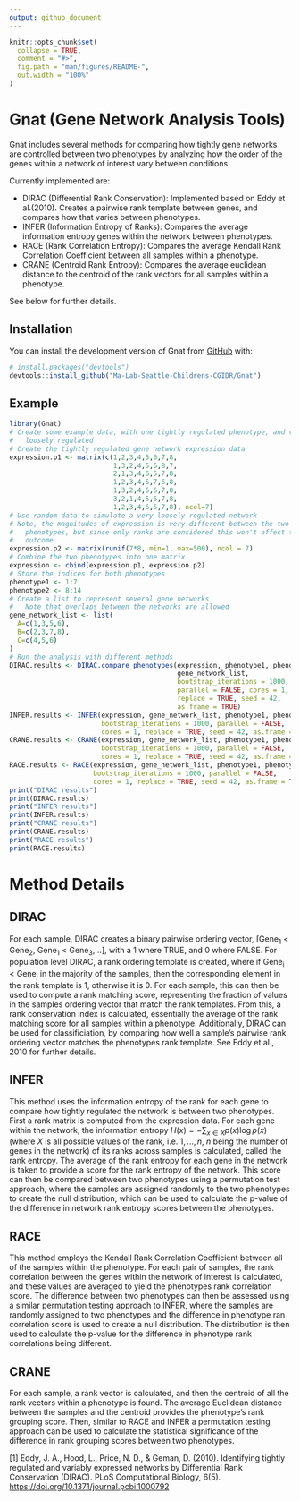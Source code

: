 ```yaml
---
output: github_document
---
```


<!-- README.md is generated from README.Rmd. Please edit that file -->

```r
knitr::opts_chunk$set(
  collapse = TRUE,
  comment = "#>",
  fig.path = "man/figures/README-",
  out.width = "100%"
)
```

# Gnat (Gene Network Analysis Tools)

<!-- badges: start -->
<!-- badges: end -->

Gnat includes several methods for comparing how tightly gene networks are controlled between two phenotypes by analyzing how the 
order of the genes within a network of interest vary between conditions. 


Currently implemented are: 

 * DIRAC (Differential Rank Conservation): Implemented based on Eddy et al.(2010). 
   Creates a pairwise rank template between genes, and compares how that varies between phenotypes. 
 * INFER (Information Entropy of Ranks): Compares the average information entropy genes within the network between phenotypes. 
 * RACE (Rank Correlation Entropy): Compares the average Kendall Rank Correlation Coefficient between all samples within a phenotype.
 * CRANE (Centroid Rank Entropy): Compares the average euclidean distance to the centroid of the rank vectors for all samples within a phenotype. 

See below for further details. 

## Installation

You can install the development version of Gnat from [GitHub](https://github.com/) with:

``` r
# install.packages("devtools")
devtools::install_github("Ma-Lab-Seattle-Childrens-CGIDR/Gnat")
```

## Example

```r
library(Gnat)
# Create some example data, with one tightly regulated phenotype, and very 
#   loosely regulated
# Create the tightly regulated gene network expression data
expression.p1 <- matrix(c(1,2,3,4,5,6,7,8,
                          1,3,2,4,5,6,8,7,
                          2,1,3,4,6,5,7,8,
                          1,2,3,4,5,7,6,8,
                          1,3,2,4,5,6,7,8,
                          3,2,1,4,5,6,7,8,
                          1,2,3,4,6,5,7,8), ncol=7)
# Use random data to simulate a very loosely regulated network
# Note, the magnitudes of expression is very different between the two 
#   phenotypes, but since only ranks are considered this won't affect the 
#   outcome
expression.p2 <- matrix(runif(7*8, min=1, max=500), ncol = 7)
# Combine the two phenotypes into one matrix
expression <- cbind(expression.p1, expression.p2)
# Store the indices for both phenotypes
phenotype1 <- 1:7
phenotype2 <- 8:14
# Create a list to represent several gene networks
#   Note that overlaps between the networks are allowed
gene_network_list <- list(
  A=c(1,3,5,6),
  B=c(2,3,7,8),
  C=c(4,5,6)
)
# Run the analysis with different methods
DIRAC.results <- DIRAC.compare_phenotypes(expression, phenotype1, phenotype2,
                                          gene_network_list, 
                                          bootstrap_iterations = 1000,
                                          parallel = FALSE, cores = 1, 
                                          replace = TRUE, seed = 42, 
                                          as.frame = TRUE)
INFER.results <- INFER(expression, gene_network_list, phenotype1, phenotype2,
                       bootstrap_iterations = 1000, parallel = FALSE,
                       cores = 1, replace = TRUE, seed = 42, as.frame = TRUE)
CRANE.results <- CRANE(expression, gene_network_list, phenotype1, phenotype2,
                       bootstrap_iterations = 1000, parallel = FALSE,
                       cores = 1, replace = TRUE, seed = 42, as.frame = TRUE)
RACE.results <- RACE(expression, gene_network_list, phenotype1, phenotype2, 
                     bootstrap_iterations = 1000, parallel = FALSE,
                     cores = 1, replace = TRUE, seed = 42, as.frame = TRUE)
print("DIRAC results")
print(DIRAC.results)
print("INFER results")
print(INFER.results)
print("CRANE results")
print(CRANE.results)
print("RACE results")
print(RACE.results)
```
# Method Details 

## DIRAC

For each sample, DIRAC creates a binary pairwise ordering vector, \[Gene~1~ < Gene~2~, Gene~1~ < Gene~3~,...\], with a 1 where TRUE, and 0 where FALSE. For population level
DIRAC, a rank ordering template is created, where if Gene~i~ < Gene~j~ in the majority of the samples, then the corresponding element in the rank template is 1, otherwise it is 0. For each sample, this can then be used to compute a rank matching score, representing the fraction of values in the samples ordering vector that match the rank templates. From this, a rank conservation index is calculated, essentially the average of the rank matching score for all samples within a phenotype. Additionally, DIRAC can be used for classificiation, by comparing how well a sample's pairwise rank ordering vector matches the phenotypes rank template. See Eddy et al., 2010 for further details. 

## INFER

This method uses the information entropy of the rank for each gene to compare how tightly regulated the network is between two phenotypes. First a rank matrix is computed from the expression data. For each gene within the network, the information entropy $H(x) = -\sum_{x \in X} p(x) \log p(x)$ (where $X$ is all possible values of the rank, i.e. $1,...,n$, $n$ being the number of genes in the network) of its ranks across samples is calculated, called the rank entropy. The average of the rank entropy for each gene in the network is taken to provide a score for the rank entropy of the network. This score can then be compared between two phenotypes using a permutation test approach, where the samples are assigned randomly to the two phenotypes to create the null distribution, which can be used to calculate the p-value of the difference in network rank entropy scores between the phenotypes. 

## RACE

This method employs the Kendall Rank Correlation Coefficient between all of the samples within the phenotype. For each pair of samples, the rank correlation between the genes within the network of interest is calculated, and these values are averaged to yield the phenotypes rank correlation score. The difference between two phenotypes can then be assessed using a similar permutation testing approach to INFER, where the samples are randomly assigned to two phenotypes and the difference in phenotype ran correlation score is used to create a null distribution. The distribution is then used to calculate the p-value for the difference in phenotype rank correlations being different. 

## CRANE

For each sample, a rank vector is calculated, and then the centroid of all the rank vectors within a phenotype is found. The average Euclidean distance between the samples and the centroid provides the phenotype's rank grouping score. Then, similar to RACE and INFER a permutation testing approach can be used to calculate the statistical significance of the difference in rank grouping scores between two phenotypes. 

[1] Eddy, J. A., Hood, L., Price, N. D., & Geman, D. (2010). Identifying tightly
regulated and variably expressed networks by Differential Rank Conservation (DIRAC). 
PLoS Computational Biology, 6(5). [https://doi.org/10.1371/journal.pcbi.1000792](https://doi.org/10.1371/journal.pcbi.1000792)
